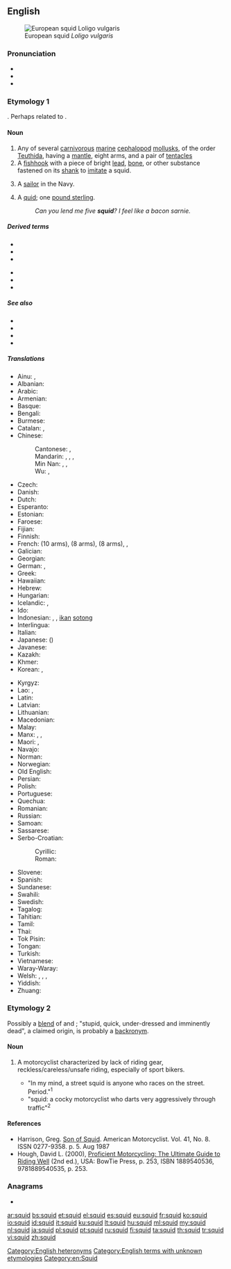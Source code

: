 {{also|SQUID}}
==English==
{{wikipedia}}

[[Image:Loligo vulgaris.jpg|thumb|right|European squid ''Loligo vulgaris'']]

===Pronunciation===
* {{IPA|/skwɪd/|lang=en}}
* {{audio|en-us-squid.ogg|Audio (US)|lang=en}}
* {{rhymes|ɪd|lang=en}}

===Etymology 1===
{{unk.|lang=en}}. Perhaps related to {{m|en|squirt}}.

====Noun====
{{en-noun|s|squid}}

# Any of several [[carnivorous]] [[marine]] [[cephalopod]] [[mollusk]]s, of the order [[Teuthida]], having a [[mantle]], eight arms, and a pair of [[tentacle]]s
# A [[fishhook]] with a piece of bright [[lead]], [[bone]], or other substance fastened on its [[shank]] to [[imitate]] a squid. <!--Webster 1913-->
# {{lb|en|mildly|pejorative}} A [[sailor]] in the Navy.
# {{lb|en|UK|slang|humorous|rare}} A [[quid]]; one [[pound sterling]].
#: ''Can you lend me five '''squid'''? I feel like a bacon sarnie.''

=====Derived terms=====
{{der-top}}
* {{l|en|arrow squid}}
* {{l|en|broad squid}}
* {{l|en|colossal squid}}
{{der-mid}}
* {{l|en|giant squid}}
* {{l|en|jumbo squid}}
* {{l|en|squidhound}}
{{der-bottom}}

=====See also=====
* {{projectlink|wikipedia}}
* {{l|en|calamari}}
* {{l|en|cuttlefish}}
* {{l|en|octopus}}

=====Translations=====
{{trans-top|sea animal}}
* Ainu: {{t|ain|パㇱサンナ|tr=passanna}}, {{t|ain|マシタンペ|tr=masitanpe}}
* Albanian: {{t+|sq|kallamar}}
* Arabic: {{t+|ar|حَبَّار|m}}
* Armenian: {{t+|hy|կաղամար}}
* Basque: {{t|eu|txibia}}
* Bengali: {{t|bn|স্কুইড|tr=sku'iḍa|sc=Beng}}
* Burmese: {{t+|my|ပြည်ကြီးငါး|sc=Mymr}}
* Catalan: {{t|ca|calamars|m}}, {{t|ca|calamar|m}}
* Chinese:
*: Cantonese: {{t|yue|魷魚|sc=Hani}}, {{t|yue|鱿鱼|tr=jau4 jyu4-2|sc=Hani}}
*: Mandarin: {{t|cmn|烏賊|sc=Hani}}, {{t+|cmn|乌贼|tr=wūzéi|sc=Hani}}, {{t+|cmn|魷魚|sc=Hani}}, {{t+|cmn|鱿鱼|tr=yóuyú|sc=Hani}}
*: Min Nan: {{t|nan|魷魚|sc=Hani}}, {{t|nan|鱿鱼|tr=jiû-hî, jiû-hû|sc=Hani}}, {{t|nan|鰇魚|tr=liû-hîr, jiû-hî, liû-hî, liû-hû|sc=Hani}}
*: Wu: {{t|wuu|魷魚|sc=Hani}}, {{t|wuu|鱿鱼|tr=hhieu hhngg|sc=Hani}}
* Czech: {{t+|cs|krakatice|f}}
* Danish: {{t|da|blæksprutte|c}}
* Dutch: {{t+|nl|inktvis|m}}
* Esperanto: {{t|eo|sepio}}
* Estonian: {{t|et|kalmaar}}
* Faroese: {{t|fo|høgguslokkur|m}}
* Fijian: {{t|fj|sulua}}
* Finnish: {{t+|fi|mustekala}}
* French: {{t+|fr|seiche|f}} (10 arms), {{t+|fr|pieuvre|f}} (8 arms), {{t+|fr|poulpe|f}} (8 arms), {{t+|fr|encornet|m}}, {{t+|fr|calmar|m}}
* Galician: {{t+|gl|lura|f}}
* Georgian: {{t|ka|მელანთევზი}}
* German: {{t+|de|Kalmar|m}}, {{t+|de|Tintenfisch|m}}
* Greek: {{t+|el|καλαμάρι|n}}
* Hawaiian: {{t|haw|mūheʻe}}
* Hebrew: {{t+|he|דְּיוֹנוּן|tr=dionún|sc=Hebr}}
* Hungarian: {{t+|hu|tintahal}}
* Icelandic: {{t+|is|smokkfiskur|m}}, {{t+|is|smokkur|m}}
* Ido: {{t+|io|kalmaro}}
* Indonesian: {{t+|id|cumi-cumi}}, {{t+|id|nus}}, [[ikan]] [[sotong]]
* Interlingua: {{t|ia|calamar}}
* Italian: {{t+|it|calamaro|m}}
* Japanese: {{t|ja|イカ|tr=ika}} ({{t+|ja|烏賊|tr=いか, ika}})
* Javanese: {{t|jv|iwak nus}}
* Kazakh: {{t|kk|кальмар|tr=kalʹmar|sc=Cyrl}}
* Khmer: {{t|km|ត្រីមឹក|tr=dtray meuk|sc=Khmr}}
* Korean: {{t+|ko|오징어|sc=Kore}}, {{t|ko|[[오적어]]([[烏賊魚]])|tr=ojeogeo|sc=Kore}}
{{trans-mid}}
* Kyrgyz: {{t|ky|кальмар|sc=Cyrl}}
* Lao: {{t|lo|ຫມຶກ|sc=Laoo}}, {{t|lo|ປາອີ່ຮື}}
* Latin: {{t|la|lōlīgō|f}}
* Latvian: {{t|lv|kalmārs; paskvila}}
* Lithuanian: {{t|lt|kalmaras|m}}
* Macedonian: {{t|mk|лигња|f|tr=lígnja}}
* Malay: {{t|ms|sotong}}
* Manx: {{t|gv|dyachlym}}, {{t|gv|peie vreinn}}, {{t|gv|squid}}
* Maori: {{t|mi|wheke}}, {{t|mi|ngū}}
* Navajo: {{t|nv|łóóʼ bigaan neeznání}}
* Norman: {{t|nrf|cônet|m}}
* Norwegian: {{t+|no|akkar|m}}
* Old English: {{t-needed|ang}}
* Persian: {{t+|fa|ماهی مرکب|tr=mâhi-ye markab|sc=fa-Arab}}
* Polish: {{t+|pl|kalmar|m-an}}
* Portuguese: {{t+|pt|lula|f}}
* Quechua: {{t|qu|samanna}}
* Romanian: {{t+|ro|calmar|m}}
* Russian: {{t+|ru|кальма́р|m}}
* Samoan: {{t-needed|sm}}
* Sassarese: {{t|sdc|tòtanu}}
* Serbo-Croatian:
*: Cyrillic: {{t|sh|ли̏гња|f|sc=Cyrl}}
*: Roman: {{t+|sh|lȉgnja|f}}
* Slovene: {{t+|sl|lígenj|m}}
* Spanish: {{t+|es|calamar|m}}
* Sundanese: {{t|su|cumi-cumi}}
* Swahili: {{t+|sw|pweza}}
* Swedish: {{t+|sv|bläckfisk|c}}
* Tagalog: {{t|tl|pusit}}
* Tahitian: {{t-needed|ty}}
* Tamil: {{t+|ta|கணவாய்|sc=Taml}}
* Thai: {{t+|th|ปลาหมึก|tr=bplaa mèuk|sc=Thai}}
* Tok Pisin: {{t|tpi|urita}}
* Tongan: {{t-needed|to}}
* Turkish: {{t+|tr|mürekkep balığı}}
* Vietnamese: {{t|vi|mực ống}}
* Waray-Waray: {{t|war|nuós}}
* Welsh: {{t|cy|ystifflog|m}}, {{t|cy|môr-lawes|f}}, {{t|cy|twyllwr du|m}}, {{t|cy|pibwr inc|m}}
* Yiddish: {{t|yi|טינטפֿיש|m}}
* Zhuang: {{t|za|byayouzyiz}}
{{trans-bottom}}

===Etymology 2===
Possibly a [[blend]] of {{m|en|stupid}} and {{m|en|quick}}; "stupid, quick, under-dressed and imminently dead", a claimed origin, is probably a [[backronym]].

====Noun====
{{en-noun}}

# {{lb|en|slang|motorcycling|pejorative}} A motorcyclist characterized by lack of riding gear, reckless/careless/unsafe riding, especially of sport bikers.<!-- moved to etymology: this is likely to be a backronym in any case: Possibly an acronym of Stupid, Quick, Under-dressed, Imminently Dead.-->
#* "In my mind, a street squid is anyone who races on the street. Period."<sup>1</sup>
#* "squid: a cocky motorcyclist who darts very aggressively through traffic"<sup>2</sup>

====References====
* Harrison, Greg. [http://books.google.com/books?id=SPkDAAAAMBAJ&pg=PA5-IA1&dq=squid Son of Squid]. American Motorcyclist. Vol. 41, No. 8. ISSN 0277-9358. p. 5. Aug 1987
* Hough, David L. (2000), [http://books.google.com/books?id=yeAIAIxS-cgC&q Proficient Motorcycling: The Ultimate Guide to Riding Well] (2nd ed.), USA: BowTie Press, p. 253, ISBN 1889540536, 9781889540535, p. 253.
<!--SOED-->

===Anagrams===
* {{l|en|quids}}

[[Category:English heteronyms]]
[[Category:English terms with unknown etymologies]]
[[Category:en:Squid]]

[[ar:squid]]
[[bs:squid]]
[[et:squid]]
[[el:squid]]
[[es:squid]]
[[eu:squid]]
[[fr:squid]]
[[ko:squid]]
[[io:squid]]
[[id:squid]]
[[it:squid]]
[[ku:squid]]
[[lt:squid]]
[[hu:squid]]
[[ml:squid]]
[[my:squid]]
[[nl:squid]]
[[ja:squid]]
[[pl:squid]]
[[pt:squid]]
[[ru:squid]]
[[fi:squid]]
[[ta:squid]]
[[th:squid]]
[[tr:squid]]
[[vi:squid]]
[[zh:squid]]
